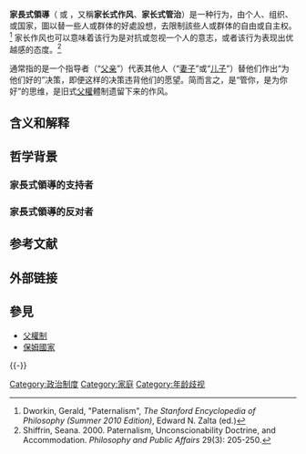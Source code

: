 {{Expand|time=2012-02-09T05:07:15+00:00 }}

'''家長式領導'''（{{lang-en|paternalism}} 或 {{lang|en|parentalism}}，又稱'''家长式作风'''、'''家长式管治'''）是一种行为，由个人、组织、或国家，圖以替一些人或群体的好處設想，去限制該些人或群体的自由或自主权。<ref>Dworkin, Gerald, "Paternalism", ''The Stanford Encyclopedia of Philosophy (Summer 2010 Edition)'', Edward N. Zalta (ed.)</ref> 家长作风也可以意味着该行为是对抗或忽视一个人的意志，或者该行为表现出优越感的态度。<ref>Shiffrin, Seana. 2000. Paternalism, Unconscionability Doctrine, and Accommodation. ''Philosophy and Public Affairs'' 29(3): 205-250.</ref> 

通常指的是一个指导者（“[[父亲|父亲]]”）代表其他人（“[[妻子|妻子]]”或“[[儿子|儿子]]”）替他们作出“为他们好的”决策，即便这样的决策违背他们的愿望。简而言之，是“管你，是为你好”的思维，是旧式[[父權|父權]]體制遗留下来的作风{{Citation needed|1=|time=}}。

==含义和解释==
==哲学背景==
===家長式領導的支持者===
===家長式領導的反对者===

== 参考文献 ==
{{Reflist}}

== 外部链接 ==

== 參見 ==
{{Portal box|政治|社会}}
* [[父權制|父權制]]
* [[保姆國家|保姆國家]]

{{-}}
{{Authority control}}

[[Category:政治制度|Category:政治制度]]
[[Category:家庭|Category:家庭]]
[[Category:年龄歧视|Category:年龄歧视]]